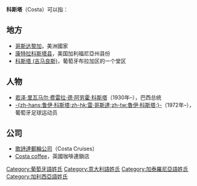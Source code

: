{{noteTA
|1=zh-hans:科斯塔;zh-hk:哥斯達;zh-tw:哥斯達;
}}
'''科斯塔'''（Costa）可以指：

==地方==
* [[哥斯达黎加|哥斯达黎加]]，美洲國家
* [[康特拉科斯塔县|康特拉科斯塔县]]，美国加利福尼亞州县份
* [[科斯塔_(吉马良斯)|科斯塔 (吉马良斯)]]，葡萄牙布拉加区的一个堂区

==人物==
* [[若泽·萨尔内|若泽·里瓦马尔·费雷拉·德·阿劳霍·科斯塔]]（1930年–），巴西总统
* [[鲁伊·科斯塔|-{zh-hans:鲁伊·科斯塔;zh-hk:雷·哥斯達;zh-tw:魯伊·科斯塔;}-]]（1972年–），葡萄牙足球运动员

==公司==
*[[歌詩達郵輪公司|歌詩達郵輪公司]]（Costa Cruises）
*[[咖世家|Costa coffee]]，英國咖啡連鎖店

{{Disambig|Cat=三字译名消歧义|Costa}}

{{DEFAULTSORT:Costa}}
[[Category:葡萄牙語姓氏|Category:葡萄牙語姓氏]]
[[Category:意大利語姓氏|Category:意大利語姓氏]]
[[Category:加泰羅尼亞語姓氏|Category:加泰羅尼亞語姓氏]]
[[Category:加利西亞語姓氏|Category:加利西亞語姓氏]]